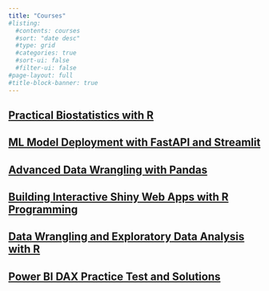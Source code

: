 ```yaml
---
title: "Courses"
#listing:
  #contents: courses
  #sort: "date desc"
  #type: grid
  #categories: true
  #sort-ui: false
  #filter-ui: false
#page-layout: full
#title-block-banner: true
---
```


## [Practical Biostatistics with R](navs/coming_soon.qmd)

## [ML Model Deployment with FastAPI and Streamlit](https://www.udemy.com/course/ml-model-deployment-with-fastapi-and-streamlit/?referralCode=F5A92CE034F17099C9F0)

## [Advanced Data Wrangling with Pandas](https://www.udemy.com/course/advanced-data-wrangling-with-pandas/?referralCode=3AD7BB5C8CC0CBBF7D54)

## [Building Interactive Shiny Web Apps with R Programming](https://www.udemy.com/course/building-interactive-shiny-web-apps-with-r-programming/?referralCode=D14E5F6ED868849C8504)

## [Data Wrangling and Exploratory Data Analysis with R](https://www.udemy.com/course/practical-data-analysis-with-r-programming/?referralCode=51DF29BB00C08C188480)

## [Power BI DAX Practice Test and Solutions](https://www.udemy.com/course/power-bi-dax-practice-test-and-solutions/?referralCode=ADCE2EFFBB1C7548B824)
